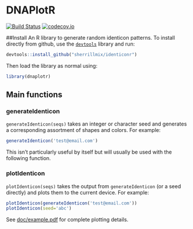 # DNAPlotR

[![Build Status](https://travis-ci.org/sherrillmix/identiconr.svg?branch=master)](https://travis-ci.org/sherrillmix/identiconr)
[![codecov.io](https://codecov.io/github/sherrillmix/identiconr/coverage.svg?branch=master)](https://codecov.io/github/sherrillmix/identiconr?branch=master)

##Install
An R library to generate random identicon patterns. To install directly from github, use the [<code>devtools</code>](https://github.com/hadley/devtools) library and run:

```r
devtools::install_github("sherrillmix/identiconr")
```
Then load the library as normal using:
```r
library(dnaplotr)
```

## Main functions
### generateIdenticon 
<code>generateIdenticon(seqs)</code> takes an integer or character seed and generates a corresponding assortment of shapes and colors. For example:

```r
generateIdenticon('test@email.com')
```

This isn't particularly useful by itself but will usually be used with the following function.

### plotIdenticon
<code>plotIdenticon(seqs)</code> takes the output from <code>generateIdenticon</code> (or a seed directly) and plots them to the current device. For example:

```r
plotIdenticon(generateIdenticon('test@email.com'))
plotIdenticon(seed='abc')
```

See [doc/example.pdf](the vignette) for complete plotting details.

